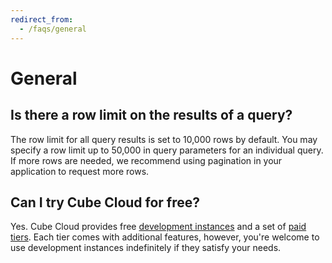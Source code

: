 ```yaml
---
redirect_from:
  - /faqs/general
---
```


# General

## Is there a row limit on the results of a query?

The row limit for all query results is set to 10,000 rows by default. You may
specify a row limit up to 50,000 in query parameters for an individual query. If
more rows are needed, we recommend using pagination in your application to
request more rows.

## Can I try Cube Cloud for free?

Yes. Cube Cloud provides free
[development instances](/product/deployment/cloud/deployment-types#development-instance)
and a set of [paid tiers](https://cube.dev/pricing). Each tier comes with
additional features, however, you're welcome to use development instances
indefinitely if they satisfy your needs.
